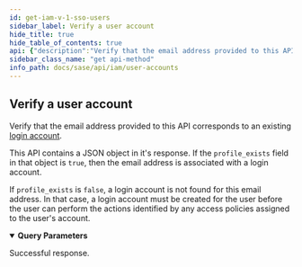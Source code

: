 ```yaml
---
id: get-iam-v-1-sso-users
sidebar_label: Verify a user account
hide_title: true
hide_table_of_contents: true
api: {"description":"Verify that the email address provided to this API corresponds to\nan existing [login account](/sase/docs/user-accounts#log-in-accounts).\n\nThis API contains a JSON object in it's response. If the \n`profile_exists` field in that object is `true`, then the\nemail address is associated with a login account. \n\nIf `profile_exists` is `false`, a login account is not found for this email address.\nIn that case, a login account must be created for the user before\nthe user can perform the actions identified by any access policies\nassigned to the user's account. \n","operationId":"get-iam-v1-sso_users","parameters":[{"description":"The email address used to identify the login account that you want to verify.\n","in":"query","name":"email","required":true,"schema":{"type":"string"}}],"responses":{"200":{"content":{"application/json":{"examples":{"Profile Exists":{"value":{"profile_exists":true}}}}},"description":"Successful response."}},"security":[{"Bearer":[]}],"tags":["UserAccounts"],"method":"get","path":"/iam/v1/sso_users","servers":[{"url":"https://api.sase.paloaltonetworks.com"}],"securitySchemes":{"Bearer":{"scheme":"bearer","type":"http"}},"info":{"contact":{},"description":"Create Palo Alto Networks SSO accounts, and verify login accounts. \nA [login account](/sase/docs/user-accounts#log-in-accounts), \nas well as an [access policy](/sase/api/iam/accesspolicies), is required in order\nfor a user to gain access to Prisma SASE products for administrative\nor monitoring purposes.\n","title":"User Accounts","version":"1.0"},"postman":{"name":"Verify a user account","description":{"content":"Verify that the email address provided to this API corresponds to\nan existing [login account](/sase/docs/user-accounts#log-in-accounts).\n\nThis API contains a JSON object in it's response. If the \n`profile_exists` field in that object is `true`, then the\nemail address is associated with a login account. \n\nIf `profile_exists` is `false`, a login account is not found for this email address.\nIn that case, a login account must be created for the user before\nthe user can perform the actions identified by any access policies\nassigned to the user's account. \n","type":"text/plain"},"url":{"path":["iam","v1","sso_users"],"host":["{{baseUrl}}"],"query":[{"disabled":false,"description":{"content":"(Required) The email address used to identify the login account that you want to verify.\n","type":"text/plain"},"key":"email","value":""}],"variable":[]},"header":[{"key":"Accept","value":"application/json"}],"method":"GET","auth":{"type":"bearer","bearer":[{"type":"any","value":"<Bearer Token>","key":"token"}]}}}
sidebar_class_name: "get api-method"
info_path: docs/sase/api/iam/user-accounts
---
```



## Verify a user account



Verify that the email address provided to this API corresponds to
an existing [login account](/sase/docs/user-accounts#log-in-accounts).

This API contains a JSON object in it&#39;s response. If the 
`profile_exists` field in that object is `true`, then the
email address is associated with a login account. 

If `profile_exists` is `false`, a login account is not found for this email address.
In that case, a login account must be created for the user before
the user can perform the actions identified by any access policies
assigned to the user&#39;s account. 


<details style={{"marginBottom":"1rem"}} data-collapsed={false} open={true}><summary style={{}}><strong>Query Parameters</strong></summary><div><ul><ParamsItem className={"paramsItem"} param={{"description":"The email address used to identify the login account that you want to verify.\n","in":"query","name":"email","required":true,"schema":{"type":"string"}}}></ParamsItem></ul></div></details><div><ApiTabs><TabItem label={"200"} value={"200"}><div>

Successful response.

</div><div><MimeTabs groupId={"mime-type"}><TabItem label={"application/json"} value={"application/json"}><SchemaTabs groupId={"schema-tabs"}><TabItem label={" Profile  Exists"} value={" Profile  Exists"}><ResponseSamples responseExample={"{\n  \"profile_exists\": true\n}"} language={"json"}></ResponseSamples></TabItem></SchemaTabs></TabItem></MimeTabs></div></TabItem></ApiTabs></div>
      